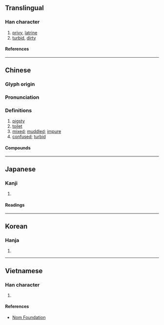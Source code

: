 {{character info}}
==Translingual==

===Han character===
{{Han char|rn=85|rad=水|as=10|sn=13|four=36100|canj=EWMO|ids=⿰氵圂}}

# [[privy]], [[latrine]]
# [[turbid]], [[dirty]]

====References====
{{Han ref|kx=0641.070|dkj=17986|dj=1048.130|hdz=31698.140|uh=6EB7}}

----

==Chinese==
{{zh-forms}}

===Glyph origin===
{{Han etym}}

===Pronunciation===
{{zh-pron
|m=hùn
|c=wan6
|mn=hūn
|mc=y
|oc=y
|cat=n,a
}}

===Definitions===
{{zh-hanzi}}

# [[pigsty]]
# [[toilet]]
# [[mixed]]; [[muddled]]; [[impure]]
# [[confused]]; [[turbid]]

====Compounds====
{{zh-der|墜茵落溷|溷殺|溷肴|溷汁|溷軒|溷穢|溷濁|溷廁|飄茵落溷|藩溷|逃名溷俗}}

----

==Japanese==

===Kanji===
{{ja-kanji|grade=|rs=水10}}

# {{rfdef|ja|sort=水10}}

====Readings====
{{ja-readings
|on=こん
|kun=にごる, けがれる, みだれる
}}

----

==Korean==

===Hanja===
{{ko-hanja|혼}}

# {{rfdef|ko|sort=水10}}

----

==Vietnamese==

===Han character===
{{vi-readings|rs=水10|reading=hỗn}}

# {{rfdef|vi|sort=水10}}

====References====
*[http://nomfoundation.org/common/nom_details.php?codepoint=6eb7 Nom Foundation]